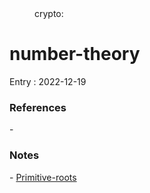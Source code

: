 :crypto:

= number-theory =

Entry : 2022-12-19

=== References ===
- 

=== Notes ===

- [[Primitive-roots]]
